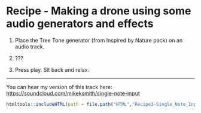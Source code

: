 # Recipe - Making a drone using some audio generators and effects

1.  Place the Tree Tone generator (from Inspired by Nature pack) on an audio track.

2. ???

8.  Press play. Sit back and relax.

------------------------------------------------------------------------

You can hear my version of this track here: <https://soundcloud.com/mikeksmith/single-note-input>


```r
htmltools::includeHTML(path = file.path("HTML","Recipe3-Single_Note_Input.html"))
```
